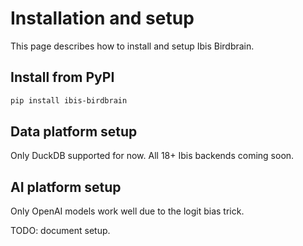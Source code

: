 # Installation and setup

This page describes how to install and setup Ibis Birdbrain.

## Install from PyPI

```bash
pip install ibis-birdbrain
```

## Data platform setup

Only DuckDB supported for now. All 18+ Ibis backends coming soon.

## AI platform setup

Only OpenAI models work well due to the logit bias trick.

TODO: document setup.
